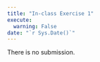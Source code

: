 ```yaml
---
title: "In-class Exercise 1"
execute:
  warning: False
date: "`r Sys.Date()`"
---
```


There is no submission.